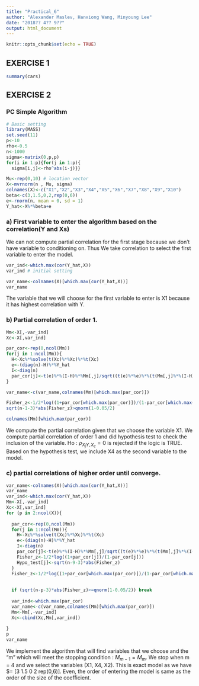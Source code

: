 ```yaml
---
title: "Practical_6"
author: "Alexander Maslev, Hanxiong Wang, Minyoung Lee"
date: "2018?? 4?? 9??"
output: html_document
---
```


```r
knitr::opts_chunk$set(echo = TRUE)
```

## EXERCISE 1

```r
summary(cars)
```

## EXERCISE 2
### PC Simple Algorithm
```r
# Basic setting
library(MASS)
set.seed(11)
p<-10
rho<-0.5
n<-1000
sigma<-matrix(0,p,p)
for(i in 1:p){for(j in 1:p){
  sigma[i,j]<-rho^abs(i-j)}}

Mu<-rep(0,10) # location vector
X<-mvrnorm(n , Mu, sigma)
colnames(X)<-c("X1","X2","X3","X4","X5","X6","X7","X8","X9","X10")
beta<-c(3,1.5,0,2,rep(0,6))
e<-rnorm(n, mean = 0, sd = 1)
Y_hat<-X%*%beta+e

```

### a) First variable to enter the algorithm based on the correlation(Y and Xs)
We can not compute partial correlation for the first stage because we don't have variable to conditioning on. Thus We take correlation to select the first variable to enter the model. 
```r
var_ind<-which.max(cor(Y_hat,X)) 
var_ind # initial setting

var_name<-colnames(X)[which.max(cor(Y_hat,X))]
var_name 
```
The variable that we will choose for the first variable to enter is X1 because it has highest correlation with Y.

### b) Partial correlation of order 1. 
```r

Mm<-X[,-var_ind]
Xc<-X[,var_ind]

par_cor<-rep(0,ncol(Mm))
for(j in 1:ncol(Mm)){
  H<-Xc%*%solve(t(Xc)%*%Xc)%*%t(Xc)
  e<-(diag(n)-H)%*%Y_hat
  I<-diag(n)
  par_cor[j]<-t(e)%*%(I-H)%*%Mm[,j]/sqrt((t(e)%*%e)%*%(t(Mm[,j]%*%(I-H)%*%Mm[,j])))
}

var_name<-c(var_name,colnames(Mm)[which.max(par_cor)])

Fisher_z<-1/2*log((1+par_cor[which.max(par_cor)])/(1-par_cor[which.max(par_cor)]))
sqrt(n-1-3)*abs(Fisher_z)>qnorm(1-0.05/2)

colnames(Mm)[which.max(par_cor)]


```
We compute the partial correlation given that we choose the variable X1. We compute partial correlation of order 1 and did hypothesis test to check the inclusion of the variable. Ho : $\rho_{X_{j}Y,X_{c}} = 0$ is rejected if the logic is TRUE. Based on the hypothesis test, we include X4 as the second variable to the model.

### c) partial correlations of higher order until converge.
```r
var_name<-colnames(X)[which.max(cor(Y_hat,X))]
var_name 
var_ind<-which.max(cor(Y_hat,X))
Mm<-X[,-var_ind]
Xc<-X[,var_ind]
for (p in 2:ncol(X)){
  
  par_cor<-rep(0,ncol(Mm))
  for(j in 1:ncol(Mm)){
    H<-Xc%*%solve(t(Xc)%*%Xc)%*%t(Xc)
    e<-(diag(n)-H)%*%Y_hat
    I<-diag(n)
    par_cor[j]<-t(e)%*%(I-H)%*%Mm[,j]/sqrt((t(e)%*%e)%*%(t(Mm[,j]%*%(I-H)%*%Mm[,j])))
    Fisher_z<-1/2*log((1+par_cor[j])/(1-par_cor[j]))
    Hypo_test[j]<-sqrt(n-9-3)*abs(Fisher_z)
  }
  Fisher_z<-1/2*log((1+par_cor[which.max(par_cor)])/(1-par_cor[which.max(par_cor)]))
  
  
  if (sqrt(n-p-3)*abs(Fisher_z)<=qnorm(1-0.05/2)) break 
  
  var_ind<-which.max(par_cor)
  var_name<-c(var_name,colnames(Mm)[which.max(par_cor)])
  Mm<-Mm[,-var_ind]
  Xc<-cbind(Xc,Mm[,var_ind])
            
}
p
var_name

```
We implement the algorithm that will find variables that we choose and the "m" which will meet the stopping condition : $M_{m-1}=M_{m}$. We stop when m = 4 and we select the variables (X1, X4, X2). This is exact model as we have $\beta = [3 1.5 0 2 rep(0,6)].  Even, the order of entering the model is same as the order of the size of the coefficient. 

